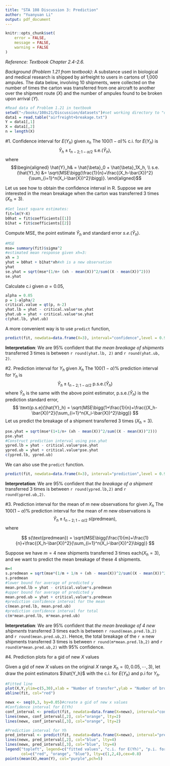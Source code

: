 ```yaml
---
title: "STA 108 Discussion 3: Prediction"
author: "Yuanyuan Li"
output: pdf_document
---
```


```r
knitr::opts_chunk$set(
	error = FALSE,
	message = FALSE,
	warning = FALSE
)
```


*Reference: Textbook Chapter 2.4-2.6.*

*Background (Problem 1.21 from textbook)*: A substance used in biological and medical research is shipped by airfreight
to users in cartons of 1,000 ampules. The data below, involving 10 shipments, were collected on the number of times the carton was transferred from one aircraft to another over the shipment route $(X)$ and the number of ampules found to be broken upon arrival $(Y)$.

```r
#Read data of Problem 1.21 in textbook
setwd("~/books/108s21/Discussion/datasets")#set working directory to "datasets" folder
data1 = read.table("airfreight+breakage.txt")
Y = data1[,1]
X = data1[,2]
n = length(X)
```

#1. Confidence interval for $E(Y_h)$ given $x_h$
The $100(1-\alpha)\%$ c.i. for $E(Y_h)$ is
$$\hat{Y}_h \pm t_{n-2;1-\alpha/2}\ \text{s.e.}(\hat{Y}_h),$$
where
$$\begin{aligned}
\hat{Y}_h& = \hat{\beta}_0 + \hat{\beta}_1X_h, \\
s.e.(\hat{Y}_h) &= \sqrt{MSE\bigg(\frac{1}{n}+\frac{(X_h-\bar{X})^2}{\sum_{i=1}^n(X_i-\bar{X})^2}\bigg)}.
\end{aligned}$$

Let us see how to obtain the confidence interval in R. Suppose we are interested in the mean breakage when the carton was transferred 3 times ($X_h=3$).

```r
#Get least square estimates:
fit=lm(Y~X)
b0hat = fit$coefficients[[1]] 
b1hat = fit$coefficients[[2]] 
```

Compute MSE, the point estimate $\hat{Y}_h$ and standard error $s.e.(\hat{Y}_h)$.
```r
#MSE
mse= summary(fit)$sigma^2
#estimated mean response given xh=3:
xh = 3
yhat = b0hat + b1hat*xh#xh is a new observation 
yhat
se.yhat = sqrt(mse*(1/n+ (xh - mean(X))^2/sum((X - mean(X))^2)))
se.yhat
```

Calculate c.i given $\alpha=0.05$,
```r
alpha = 0.05
p = 1-alpha/2
critical.value = qt(p, n-2)
yhat.lb = yhat - critical.value*se.yhat
yhat.ub = yhat + critical.value*se.yhat
c(yhat.lb, yhat.ub)
```

A more convenient way is to use `predict` function,
```r
predict(fit, newdata=data.frame(X=3), interval="confidence",level = 0.95)
```


**Interpretation**: We are $95\%$ confident that *the mean breakage of shipments* transferred 3 times is between `r round(yhat.lb, 2)` and `r round(yhat.ub, 2)`.

#2. Prediction interval for $Y_h$ given $X_h$
The $100(1-\alpha)\%$ prediction interval for $Y_h$ is
$$\hat{Y}_h \pm t_{n-2;1-\alpha/2}\ \text{p.s.e.}(\hat{Y}_h)$$
where $\hat{Y}_h$ is the same with the above point estimator,  $\text{p.s.e.}(\hat{Y}_h)$ is the prediction standard error,
$$
\text{p.s.e}(\hat{Y}_h) = \sqrt{MSE\bigg(1+\frac{1}{n}+\frac{(X_h-\bar{X})^2}{\sum_{i=1}^n(X_i-\bar{X})^2}\bigg)}
$$
Let us predict the breakage of a shipment transferred 3 times ($X_h=3$).

```r
pse.yhat = sqrt(mse*(1+1/n+ (xh - mean(X))^2/sum((X - mean(X))^2)))
pse.yhat
#Construct prediction interval using pse.yhat
ypred.lb = yhat - critical.value*pse.yhat
ypred.ub = yhat + critical.value*pse.yhat
c(ypred.lb, ypred.ub)
```

We can also use the `predict` function.
```r
predict(fit, newdata=data.frame(X=3), interval="prediction",level = 0.95)
```


**Interpretation**: We are $95\%$ confident that *the breakage of a shipment* transferred 3 times is between `r round(ypred.lb,2)` and `r round(ypred.ub,2)`.

#3. Prediction interval for the mean of $m$ new observations for given $X_h$
The $100(1-\alpha)\%$ prediction interval for the mean of $m$ new observations is $$\hat{Y}_h \pm t_{n-2;1-\alpha/2} \ s(\text{predmean}),$$
where

$$
s(\text{predmean}) = \sqrt{MSE\bigg(\frac{1}{m}+\frac{1}{n}+\frac{(X_h-\bar{X})^2}{\sum_{i=1}^n(X_i-\bar{X})^2}\bigg)}
$$

Suppose we have $m=4$ new shipments transferred 3 times each$(X_h=3)$, and we want to predict the mean breakage of these 4 shipments.

```r
m=4
s.predmean = sqrt(mse*(1/m + 1/n + (xh - mean(X))^2/sum((X - mean(X))^2)))
s.predmean
#lower bound for average of predicted y
mean.pred.lb = yhat - critical.value*s.predmean
#upper bound for average of predicted y
mean.pred.ub = yhat + critical.value*s.predmean
#prediction confidence interval for the mean 
c(mean.pred.lb, mean.pred.ub)
#prediction confidence interval for total 
c(m*mean.pred.lb, m*mean.pred.ub)
```

**Interpretation**: We are $95\%$ confident that *the mean breakage of 4 new shipments* transferred 3 times each is between `r round(mean.pred.lb,2)` and `r round(mean.pred.ub,2)`. Hence, the total breakage of the `r m` new shipments transferred 3 times is between `r round(m*mean.pred.lb,2)` and `r round(m*mean.pred.ub,2)` with $95\%$ confidence.


#4. Prediction plots for a gid of new $X$ values

Given a gid of new $X$ values on the original $X$ range $X_h=(0,0.05,\cdots, 3)$, let draw the point estimators $\hat{Y_h}$ with the c.i. for $E(Y_h)$ and p.i for $Y_h$.

```r
#Fitted line
plot(X,Y,ylim=c(5,30),xlab = "Number of transfer",ylab = "Number of broken ampules")
abline(fit, col="red")

newx <- seq(0,3, by=0.05)#create a gid of new x values
#Confidence interval for E(Yh)
conf_interval <- predict(fit, newdata=data.frame(X=newx), interval="confidence", level = 0.95)
lines(newx, conf_interval[,2], col="orange", lty=2)
lines(newx, conf_interval[,3], col="orange", lty=2)

#Prediction interval for Yh
pred_interval <- predict(fit, newdata=data.frame(X=newx), interval="prediction", level = 0.95)
lines(newx, pred_interval[,2], col="blue", lty=4)
lines(newx, pred_interval[,3], col="blue", lty=4)
legend("topleft", legend=c("fitted values", "c.i. for E(Yh)", "p.i. for Yh"),
       col=c("red", "orange", "blue"), lty=c(1,2,4),cex=0.8)
points(mean(X),mean(Y), col="purple",pch=5)
```
